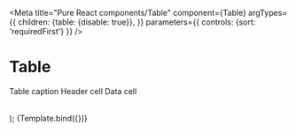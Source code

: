 

<Meta
  title="Pure React components/Table"
  component={Table}
  argTypes={{
    children: {table: {disable: true}},
  }}
  parameters={{
    controls: {sort: 'requiredFirst'}
  }}
/>

# Table

  <Table>
    <TableCaption>Table caption</TableCaption>
    <TableRow>
      <TableHead scope="row">Header cell</TableHead>
      <TableCell>Data cell</TableCell>
    </TableRow>
  </Table>
);

<Canvas>
  <Story name="Default">
    {Template.bind({})}
  </Story>
</Canvas>

<Props of={Table} />
